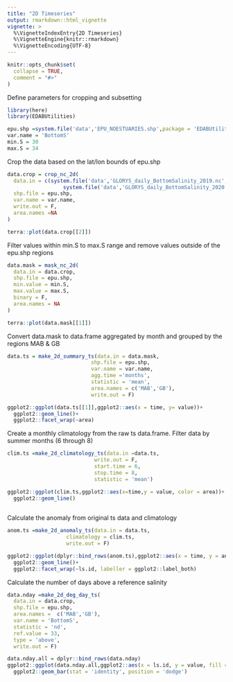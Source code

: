 ```yaml
---
title: "2D Timeseries"
output: rmarkdown::html_vignette
vignette: >
  %\VignetteIndexEntry{2D Timeseries}
  %\VignetteEngine{knitr::rmarkdown}
  %\VignetteEncoding{UTF-8}
---
```


```r
knitr::opts_chunk$set(
  collapse = TRUE,
  comment = "#>"
)
```

Define parameters for cropping and subsetting
```r
library(here)
library(EDABUtilities)

epu.shp =system.file('data','EPU_NOESTUARIES.shp',package = 'EDABUtilities')
var.name = 'BottomS'
min.S = 30
max.S = 34

```

Crop the data based on the lat/lon bounds of epu.shp
```r

data.crop = crop_nc_2d(
  data.in = c(system.file('data','GLORYS_daily_BottomSalinity_2019.nc',package = 'EDABUtilities'),
                  system.file('data','GLORYS_daily_BottomSalinity_2020.nc',package = 'EDABUtilities')),
  shp.file = epu.shp,
  var.name = var.name,
  write.out = F,
  area.names =NA
)

terra::plot(data.crop[[2]])
```
Filter values within min.S to max.S range and remove values outside of the epu.shp regions
```R

data.mask = mask_nc_2d(
  data.in = data.crop,
  shp.file = epu.shp,
  min.value = min.S,
  max.value = max.S,
  binary = F,
  area.names = NA
)

terra::plot(data.mask[[1]])
```
Convert data.mask to data.frame aggregated by month and grouped by the regions MAB & GB

```R
data.ts = make_2d_summary_ts(data.in = data.mask,
                           shp.file = epu.shp,
                           var.name = var.name,
                           agg.time ='months',
                           statistic = 'mean',
                           area.names = c('MAB','GB'),
                           write.out = F)

ggplot2::ggplot(data.ts[[1]],ggplot2::aes(x = time, y= value))+
  ggplot2::geom_line()+
  ggplot2::facet_wrap(~area)

```
Create a monthly climatology from the raw ts data.frame. Filter data by summer months (6 through 8)
``` R
clim.ts =make_2d_climatology_ts(data.in =data.ts,
                            write.out = F,
                            start.time = 6,
                            stop.time = 8,
                            statistic = 'mean')

ggplot2::ggplot(clim.ts,ggplot2::aes(x=time,y = value, color = area))+
  ggplot2::geom_line()
  
```

Calculate the anomaly from original ts data and climatology
```R
anom.ts =make_2d_anomaly_ts(data.in = data.ts,
                   climatology = clim.ts,
                   write.out = F)

ggplot2::ggplot(dplyr::bind_rows(anom.ts),ggplot2::aes(x = time, y = anom.value, color = area))+
  ggplot2::geom_line()+
  ggplot2::facet_wrap(~ls.id, labeller = ggplot2::label_both)
```
Calculate the number of days above a reference salinity
```r
data.nday =make_2d_deg_day_ts(
  data.in = data.crop,
  shp.file = epu.shp,
  area.names =  c('MAB','GB'),
  var.name = 'BottomS',
  statistic = 'nd',
  ref.value = 33,
  type = 'above',
  write.out = F)

data.nday.all = dplyr::bind_rows(data.nday)
ggplot2::ggplot(data.nday.all,ggplot2::aes(x = ls.id, y = value, fill = area))+
  ggplot2::geom_bar(stat = 'identity', position = 'dodge')
  
```